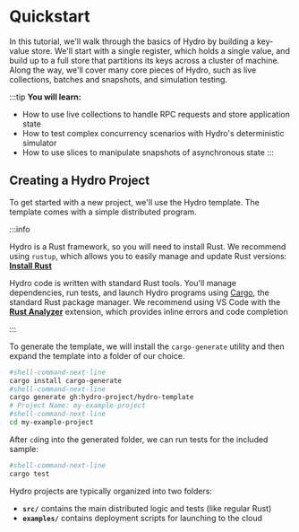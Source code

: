 # Quickstart
In this tutorial, we'll walk through the basics of Hydro by building a key-value store. We'll start with a single register, which holds a single value, and build up to a full store that partitions its keys across a cluster of machine. Along the way, we'll cover many core pieces of Hydro, such as live collections, batches and snapshots, and simulation testing.

:::tip
**You will learn:**
- How to use live collections to handle RPC requests and store application state
- How to test complex concurrency scenarios with Hydro's deterministic simulator
- How to use slices to manipulate snapshots of asynchronous state
:::

## Creating a Hydro Project
To get started with a new project, we'll use the Hydro template. The template comes with a simple distributed program.

:::info

Hydro is a Rust framework, so you will need to install Rust. We recommend using `rustup`, which allows you to easily manage and update Rust versions: [**Install Rust**](https://www.rust-lang.org/tools/install)

Hydro code is written with standard Rust tools. You'll manage dependencies, run tests, and launch Hydro programs using [Cargo](https://doc.rust-lang.org/cargo/), the standard Rust package manager.
We recommend using VS Code with the [**Rust Analyzer**](https://marketplace.visualstudio.com/items?itemName=rust-lang.rust-analyzer) extension, which provides inline errors and code completion

:::

To generate the template, we will install the `cargo-generate` utility and then expand the template into a folder of our choice.

```bash
#shell-command-next-line
cargo install cargo-generate
#shell-command-next-line
cargo generate gh:hydro-project/hydro-template
# Project Name: my-example-project
#shell-command-next-line
cd my-example-project
```

After `cd`ing into the generated folder, we can run tests for the included sample:
```bash
#shell-command-next-line
cargo test
```

Hydro projects are typically organized into two folders:
- **`src/`** contains the main distributed logic and tests (like regular Rust)
- **`examples/`** contains deployment scripts for launching to the cloud
